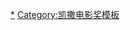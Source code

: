 {{Navbox
|name = 凱薩獎最佳女主角獎
|title = [[凱薩獎最佳女主角獎]]
|state = {{{state|autocollapse}}}
|basestyle = background: #FAEB86
|imageleft = 
|bodyclass=hlist
|list1 =
*<small>1976</small>&nbsp;[[罗密·施奈德|羅美·雪妮黛]]
*<small>1977</small>&nbsp;[[安妮·姬拉鐸]]
*<small>1978</small>&nbsp;[[茜蒙·仙諾]]
*<small>1979</small>&nbsp;[[罗密·施奈德|羅美·雪妮黛]]
*<small>1980</small>&nbsp;{{link-fr|謬謬|Miou-Miou}}
*<small>1981</small>&nbsp;[[凱撒琳·丹尼芙]]
*<small>1982</small>&nbsp;[[伊莎贝尔·阿佳妮|伊莎貝·艾珍妮]]
*<small>1983</small>&nbsp;[[娜塔莉·貝伊]]
*<small>1984</small>&nbsp;[[伊莎贝尔·阿佳妮|伊莎貝·艾珍妮]]
*<small>1985</small>&nbsp;[[薩碧娜·阿塞瑪]]
*<small>1986</small>&nbsp;[[桑德琳·波奈兒]]
*<small>1987</small>&nbsp;[[薩碧娜·阿塞瑪]]
*<small>1988</small>&nbsp;[[阿內夢尼]]
*<small>1989</small>&nbsp;[[伊莎贝尔·阿佳妮|伊莎貝·艾珍妮]]
*<small>1990</small>&nbsp;[[卡洛·波桂|嘉露·寶潔]]
*<small>1991</small>&nbsp;[[安娜·芭麗瑤]]
*<small>1992</small>&nbsp;[[珍妮·摩露]]
*<small>1993</small>&nbsp;[[凱撒琳·丹尼芙]]
*<small>1994</small>&nbsp;[[茱麗葉·畢諾許]]
*<small>1995</small>&nbsp;[[伊莎贝尔·阿佳妮|伊莎貝·艾珍妮]]
*<small>1996</small>&nbsp;[[伊莎貝·雨蓓]]
*<small>1997</small>&nbsp;[[芬妮·亞當]]
*<small>1998</small>&nbsp;[[亞希安·阿斯卡希德]]
*<small>1999</small>&nbsp;[[艾羅蒂·布雪]]
*<small>2000</small>&nbsp;{{link-fr|嘉蓮·維雅|Karin Viard}}
*<small>2001</small>&nbsp;{{link-fr|多米尼克·布隆|Dominique Blanc}}
*<small>2002</small>&nbsp;[[艾曼紐·德芙]]
*<small>2003</small>&nbsp;{{link-fr|伊莎貝·卡蕾|Isabelle Carré}}
*<small>2004</small>&nbsp;[[希薇·泰絲特]]
*<small>2005</small>&nbsp;[[友蘭達·夢露]]
*<small>2006</small>&nbsp;[[娜塔莉·貝伊]]
*<small>2007</small>&nbsp;{{link-fr|瑪麗娜·昂|Marina Hands}}
*<small>2008</small>&nbsp;[[瑪莉安·歌迪雅|瑪莉詠·柯蒂亞]]
*<small>2009</small>&nbsp;[[友蘭達·夢露]]
*<small>2010</small>&nbsp;[[伊莎贝尔·阿佳妮|伊莎貝·艾珍妮]]
*<small>2011</small>&nbsp;[[莎拉·弗里斯提]]
*<small>2012</small>&nbsp;[[贝热尼丝·贝乔|貝妮絲·碧祖]]
*<small>2013</small>&nbsp;[[艾曼紐·麗娃]]
*<small>2014</small>&nbsp;[[桑特琳娜·基貝蘭]]
*<small>2015</small>&nbsp;[[阿黛兒·艾奈爾]]
*<small>2016</small>&nbsp;[[凱瑟琳·弗侯]]
*<small>2017</small>&nbsp;[[伊莎貝·雨蓓]]
*<small>2018</small>&nbsp;{{link-fr|珍娜·巴麗芭|Jeanne Balibar}}
*<small>2019</small>&nbsp;{{en-link|蕾雅·德吕盖|Léa Drucker}}
*<small>2020</small>&nbsp;[[阿娜伊絲·德穆斯提耶]]
*<small>2021</small>&nbsp;{{link-fr|羅蕾·卡拉米|Laure Calamy}}
}}<noinclude>
{{collapsible option}}
[[Category:凱撒電影獎最佳女主角獲得者|*]]
[[Category:凯撒电影奖模板]]
</noinclude>